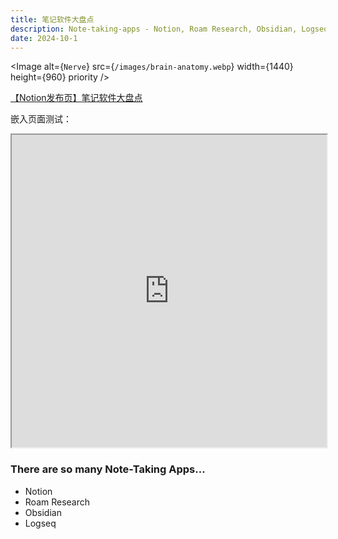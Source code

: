 ```yaml
---
title: 笔记软件大盘点
description: Note-taking-apps - Notion, Roam Research, Obsidian, Logseq...
date: 2024-10-1
---
```


<Image
  alt={`Nerve`}
  src={`/images/brain-anatomy.webp`}
  width={1440}
  height={960}
  priority
/>

[【Notion发布页】笔记软件大盘点](https://neonity.notion.site/102eb8ab444680bdacaff11620a1b9b3)


嵌入页面测试：
<iframe 
  src="https://neomatrix.netlify.app/" 
  width="100%" 
  height="500" 
  style={{ border: 'none' }} 
  title="Embedded Website">
</iframe>

### There are so many Note-Taking Apps...
- Notion
- Roam Research
- Obsidian
- Logseq
